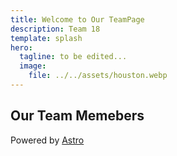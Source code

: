 ```yaml
---
title: Welcome to Our TeamPage
description: Team 18
template: splash
hero:
  tagline: to be edited...
  image:
    file: ../../assets/houston.webp
---
```



## Our Team Memebers

<CardGrid stagger>
	<LinkCard title="Miaoxin Chen" href="https://blog.sentixx.top/CSE110/" description="CS @3rd | Team Lead | Newbie Developer | TCG Player">
	</LinkCard>
	<LinkCard title="Angel Cortez Gutierrez" href="https://velyio.github.io/CSE110-1/" description="CS @2nd | Team Lead | love cooking | learn making chai☕">
	</LinkCard >
	<LinkCard title="Ashley Zhou" href="https://ashleyzhou1.github.io/cse-110-lab1/" description="CS @2nd | enjoy hiking and nature">
	</LinkCard >
	<LinkCard title="Domonick Marshall" href="https://domwrm.github.io/CSE-110-Lab-1/" description="CS @3rd | listen to music | go to concerts">
	</LinkCard >
	<LinkCard title="Kayla Phillips" href="https://kayla-phillips.github.io/CSE110-lab1/" description="CS @2nd | Like to do gymnastics">
	</LinkCard >
	<LinkCard title="Thomas Rocha" href="https://thomas-rocha.github.io/user-pages/" description="CS @2nd | go to the beach | play sports">
	</LinkCard >
	<LinkCard title="Max Kim" href="https://max010123e0.github.io/CSE110SP2025/" description="CS @2nd | Pilates | jogging | video games">
	</LinkCard >
		<LinkCard title="Justin Nguyen" href="https://juicebox013.github.io/CSE-110-Projects/" description="CS @3rd | play games | sleep | read">
	</LinkCard >
	<LinkCard title="Daniel Bonkowsky" href="https://danielbonkowsky.github.io/cse110-lab1/" description="CE @2nd | being outside | playing frisbee | rock climbing">
	</LinkCard >
	<LinkCard title="Ashton Bothun" href="https://abothunn.github.io/CSE-110-Lab-1/" description="CS @3rd | chilling with friends | playing tennis">
	</LinkCard >
	<LinkCard title="Alan Diaz" href="https://azd001.github.io/Spring-CSE-110-Lab-1/" description="CS @3rd | playing guitar | playing chess">
	</LinkCard >
</CardGrid>

<footer class="site-footer">
  Powered by <a href="https://astro.build" target="_blank">Astro</a>
</footer>
